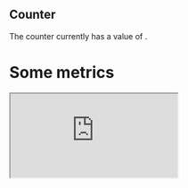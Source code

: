 ## Counter

<Card>
  <CardContent>
        The counter currently has a value of <Text value={count}></Text>.
        <Slider value={count} />
  </CardContent>
</Card>

# Some metrics

<Grid container spacing={4} columns={16}>
  <Grid xs={8} justifyContent="center" alignItems="center">
    <Paper>
      <ECharts dataset={{analysis: 'example_endpoint'}} options={{series: {type: 'bar'}}} />
    </Paper>
  </Grid>
  <Grid xs={8} justifyContent="center" alignItems="center">
    <Paper>
      <LineChart dataset={{analysis: 'example_endpoint'}} x={'test'}/>
    </Paper>
  </Grid>
  <Grid xs={8} justifyContent="center" alignItems="center">
    <Paper>
      <KPI dataset={{analysis: 'example_endpoint'}}/>
    </Paper>
    <Paper>
      <Iframe src="https://dashboard.grafana.com/3423"/>
    </Paper>
  </Grid>
</Grid>
